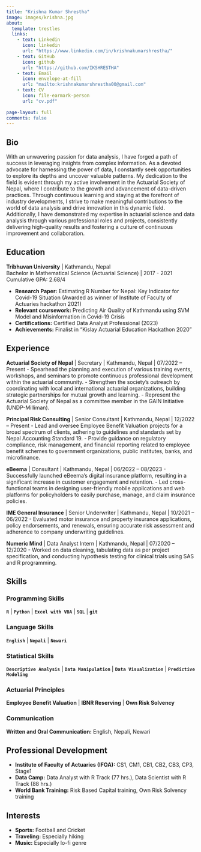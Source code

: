 ```yaml
---
title: "Krishna Kumar Shrestha"
image: images/krishna.jpg
about: 
  template: trestles
  links:
    - text: Linkedin
      icon: linkedin
      url: "https://www.linkedin.com/in/krishnakumarshrestha/"
    - text: GitHub
      icon: github
      url: "https://github.com/IKSHRESTHA"
    - text: Email
      icon: envelope-at-fill
      url: "mailto:krishnakumarshrestha00@gmail.com"
    - text: CV
      icon: file-earmark-person
      url: "cv.pdf"
      
page-layout: full
comments: false
---
```


::: {.column-page style="// Variables for easy customization $fixed-width: 300px; $scrollable-bg-color: #f5f5f5;  // Container for the columns .container {   display: flex;   height: 100vh; // Full viewport height }  // First column - fixed width .fixed-column {   width: $fixed-width;   background-color: #fff; // Change as needed   border-right: 1px solid #ddd; // Optional border   box-sizing: border-box;   overflow: hidden; // Prevent scrolling }  // Second column - scrollable .scrollable-column {   flex: 1;   background-color: $scrollable-bg-color;   overflow-y: auto; // Enable vertical scrolling   padding: 20px; // Optional padding   box-sizing: border-box; }"}
## Bio

With an unwavering passion for data analysis, I have forged a path of success in leveraging insights from complex information. As a devoted advocate for harnessing the power of data, I constantly seek opportunities to explore its depths and uncover valuable patterns. My dedication to the field is evident through my active involvement in the Actuarial Society of Nepal, where I contribute to the growth and advancement of data-driven practices. Through continuous learning and staying at the forefront of industry developments, I strive to make meaningful contributions to the world of data analysis and drive innovation in this dynamic field. Additionally, I have demonstrated my expertise in actuarial science and data analysis through various professional roles and projects, consistently delivering high-quality results and fostering a culture of continuous improvement and collaboration.

## Education

**Tribhuvan University** \| Kathmandu, Nepal\
Bachelor in Mathematical Science (Actuarial Science) \| 2017 - 2021\
Cumulative GPA: 2.68/4

-   **Research Paper:** Estimating R Number for Nepal: Key Indicator for Covid-19 Situation (Awarded as winner of Institute of Faculty of Actuaries hackathon 2021)
-   **Relevant coursework:** Predicting Air Quality of Kathmandu using SVM Model and Misinformation in Covid-19 Crisis
-   **Certifications:** Certified Data Analyst Professional (2023)
-   **Achievements:** Finalist in “Kislay Actuarial Education Hackathon 2020”

## Experience

**Actuarial Society of Nepal** \| Secretary \| Kathmandu, Nepal \| 07/2022 – Present - Spearhead the planning and execution of various training events, workshops, and seminars to promote continuous professional development within the actuarial community. - Strengthen the society’s outreach by coordinating with local and international actuarial organizations, building strategic partnerships for mutual growth and learning. - Represent the Actuarial Society of Nepal as a committee member in the GAIN Initiative (UNDP-Milliman).

**Principal Risk Consulting** \| Senior Consultant \| Kathmandu, Nepal \| 12/2022 – Present - Lead and oversee Employee Benefit Valuation projects for a broad spectrum of clients, adhering to guidelines and standards set by Nepal Accounting Standard 19. - Provide guidance on regulatory compliance, risk management, and financial reporting related to employee benefit schemes to government organizations, public institutes, banks, and microfinance.

**eBeema** \| Consultant \| Kathmandu, Nepal \| 06/2022 – 08/2023 - Successfully launched eBeema’s digital insurance platform, resulting in a significant increase in customer engagement and retention. - Led cross-functional teams in designing user-friendly mobile applications and web platforms for policyholders to easily purchase, manage, and claim insurance policies.

**IME General Insurance** \| Senior Underwriter \| Kathmandu, Nepal \| 10/2021 – 06/2022 - Evaluated motor insurance and property insurance applications, policy endorsements, and renewals, ensuring accurate risk assessment and adherence to company underwriting guidelines.

**Numeric Mind** \| Data Analyst Intern \| Kathmandu, Nepal \| 07/2020 – 12/2020 - Worked on data cleaning, tabulating data as per project specification, and conducting hypothesis testing for clinical trials using SAS and R programming.

## Skills

### Programming Skills

**`R`** \| **`Python`** \| **`Excel with VBA`** \| **`SQL`** \| **`git`**

### Language Skills

**`English`** \| **`Nepali`** \| **`Newari`**

### Statistical Skills

**`Descriptive Analysis`** \| **`Data Manipulation`** \| **`Data Visualization`** \| **`Predictive Modeling`**

### Actuarial Principles

**Employee Benefit Valuation** \| **IBNR Reserving** \| **Own Risk Solvency**

### Communication

**Written and Oral Communication:** English, Nepali, Newari

## Professional Development

-   **Institute of Faculty of Actuaries (IFOA):** CS1, CM1, CB1, CB2, CB3, CP3, Stage1
-   **Data Camp:** Data Analyst with R Track (77 hrs.), Data Scientist with R Track (88 hrs.)
-   **World Bank Training:** Risk Based Capital training, Own Risk Solvency training

## Interests

-   **Sports:** Football and Cricket
-   **Traveling:** Especially hiking
-   **Music:** Especially lo-fi genre
:::